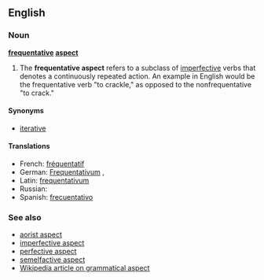 ==English==
{{wikipedia|Frequentative}}
===Noun===
'''[[frequentative]] [[aspect]]'''

#{{grammar}} The '''frequentative aspect''' refers to a subclass of [[imperfective aspect|imperfective]] verbs that denotes a continuously repeated action. An example in English would be the frequentative verb "to crackle," as opposed to the nonfrequentative "to crack."

====Synonyms====
*[[iterative]]

====Translations====
* French: [[fréquentatif]] {{m}}
* German: [[Frequentativum]] {{n}},
* Latin: [[frequentativum]] {{n}}
* Russian: {{t-|ru|многократный вид|m|tr=mnogokrátnyj vid}}
* Spanish: [[frecuentativo]] {{m}}

===See also===
*[[aorist aspect]]
*[[imperfective aspect]]
*[[perfective aspect]]
*[[semelfactive aspect]]
*[[w:Grammatical aspect|Wikipedia article on grammatical aspect]]